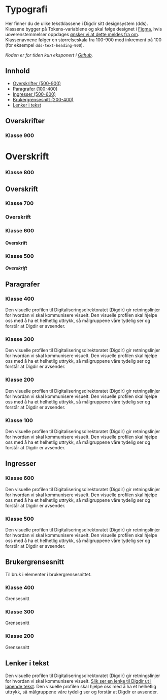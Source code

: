 
<Meta title="Typografi" />

# Typografi

Her finner du de ulike tekstklassene i Digdir sitt designsystem (dds).
Klassene bygger på Tokens-variablene og skal følge designet i [Figma](https://www.figma.com/file/eeznFkuH7UletQmhN174VR/DDS---Design-Tokens?node-id=15%3A98), hvis uoverenstemmelser oppdages [ønsker vi at dette meldes fra om](https://github.com/felleslosninger/tlp-storybook-base/issues).
Klassenavnene følger en størrelseskala fra 100-900 med inkrement på 100 (for eksempel `dds-text-heading-900`).

_Koden er for tiden kun eksponert i [Github](https://github.com/felleslosninger/tlp-design-admin/tree/main/packages/css/)._

## Innhold

- [Overskrifter (500-900)](#overskrifter)
- [Paragrafer (100-400)](#paragrafer)
- [Ingresser (500-600)](#ingresser)
- [Brukergrensesnitt (200-400)](#brukergrensesnitt)
- [Lenker i tekst](#lenker-i-tekst)

## Overskrifter

### Klasse 900

<Preview isExpanded >
<h1 class="dds-text-heading-900">
  Overskrift
</h1>
</Preview>

### Klasse 800

<Preview isExpanded >
<h2 class="dds-text-heading-800">
  Overskrift
</h2>
</Preview>

### Klasse 700

<Preview isExpanded >
<h3 class="dds-text-heading-700">
  Overskrift
</h3>
</Preview>

### Klasse 600

<Preview isExpanded >
<h4 class="dds-text-heading-600">
  Overskrift
</h4>
</Preview>

### Klasse 500

<Preview isExpanded >
<h5 class="dds-text-heading-500">
  Overskrift
</h5>
</Preview>

## Paragrafer

### Klasse 400

<Preview isExpanded >
<p class="dds-text-body-400">
  Den visuelle profilen til Digitaliseringsdirektoratet (Digdir) gir retningslinjer for hvordan vi skal kommunisere visuelt. Den visuelle profilen skal hjelpe oss med å ha et helhetlig uttrykk, så målgruppene våre tydelig ser og forstår at Digdir er avsender.
</p>
</Preview>

### Klasse 300

<Preview isExpanded >
<p class="dds-text-body-300">
  Den visuelle profilen til Digitaliseringsdirektoratet (Digdir) gir retningslinjer for hvordan vi skal kommunisere visuelt. Den visuelle profilen skal hjelpe oss med å ha et helhetlig uttrykk, så målgruppene våre tydelig ser og forstår at Digdir er avsender.
</p>
</Preview>

### Klasse 200

<Preview isExpanded >
<p class="dds-text-body-200">
  Den visuelle profilen til Digitaliseringsdirektoratet (Digdir) gir retningslinjer for hvordan vi skal kommunisere visuelt. Den visuelle profilen skal hjelpe oss med å ha et helhetlig uttrykk, så målgruppene våre tydelig ser og forstår at Digdir er avsender.
</p>
</Preview>

### Klasse 100

<Preview isExpanded >
<p class="dds-text-body-100">
  Den visuelle profilen til Digitaliseringsdirektoratet (Digdir) gir retningslinjer for hvordan vi skal kommunisere visuelt. Den visuelle profilen skal hjelpe oss med å ha et helhetlig uttrykk, så målgruppene våre tydelig ser og forstår at Digdir er avsender.
</p>
</Preview>

## Ingresser

### Klasse 600

<Preview isExpanded >
<p class="dds-text-ingress-600">
  Den visuelle profilen til Digitaliseringsdirektoratet (Digdir) gir retningslinjer for hvordan vi skal kommunisere visuelt. Den visuelle profilen skal hjelpe oss med å ha et helhetlig uttrykk, så målgruppene våre tydelig ser og forstår at Digdir er avsender.
</p>
</Preview>

### Klasse 500 

<Preview isExpanded >
<p class="dds-text-ingress-500">
  Den visuelle profilen til Digitaliseringsdirektoratet (Digdir) gir retningslinjer for hvordan vi skal kommunisere visuelt. Den visuelle profilen skal hjelpe oss med å ha et helhetlig uttrykk, så målgruppene våre tydelig ser og forstår at Digdir er avsender.
</p>
</Preview>


## Brukergrensesnitt

Til bruk i elementer i brukergrensesnittet.

### Klasse 400

<Preview isExpanded >
<span class="dds-text-interface-400">
  Grensesnitt
</span>
</Preview>

### Klasse 300

<Preview isExpanded >
<span class="dds-text-interface-300">
  Grensesnitt
</span>
</Preview>

### Klasse 200

<Preview isExpanded >
<span class="dds-text-interface-200">
  Grensesnitt
</span>
</Preview>

## Lenker i tekst

<Preview isExpanded >
<p class="dds-text-body-400">
  Den visuelle profilen til Digitaliseringsdirektoratet (Digdir) gir retningslinjer for hvordan vi skal kommunisere visuelt. 
  <a class="dds-link" href="https://www.digdir.no/" target="_blank" rel="noreferrer noopener">Slik ser en lenke til Digdir ut i løpende tekst</a>. 
  Den visuelle profilen skal hjelpe oss med å ha et helhetlig uttrykk, så målgruppene våre tydelig ser og forstår at Digdir er avsender.
</p>
</Preview>